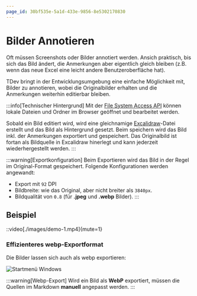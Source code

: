 ```yaml
---
page_id: 30bf535e-5a1d-433e-9856-8e5302170830
---
```


# Bilder Annotieren

Oft müssen Screenshots oder Bilder annotiert werden. Ansich praktisch, bis sich das Bild ändert, die Anmerkungen aber eigentlich gleich bleiben (z.B. wenn das neue Excel eine leicht andere Benutzeroberfläche hat).

TDev bringt in der Entwicklungsumgebung eine einfache Möglichkeit mit, Bilder zu annotieren, wobei die Originalbilder erhalten und die Anmerkungen weiterhin editierbar bleiben.

:::info[Technischer Hintergrund]
Mit der [File System Access API](https://developer.mozilla.org/en-US/docs/Web/API/File_System_API) können lokale Dateien und Ordner im Browser geöffnet und bearbeitet werden.

Sobald ein Bild editiert wird, wird eine gleichnamige [Excalidraw](https://excalidraw.com/)-Datei erstellt und das Bild als Hintergrund gesetzt. Beim speichern wird das Bild inkl. der Anmerkungen exportiert und gespeichert. Das Originalbild ist fortan als Bildquelle in Excalidraw hinerlegt und kann jederzeit wiederhergestellt werden.
:::

:::warning[Exportkonfiguration]
Beim Exportieren wird das Bild in der Regel im Original-Format gespeichert. Folgende Konfigurationen werden angewandt:

- Export mit `92` DPI
- Bildbreite: wie das Original, aber nicht breiter als `3840px`.
- Bildqualität von `0.8` (für __.jpeg__ und __.webp__ Bilder).
:::


## Beispiel

::video[./images/demo-1.mp4]{mute=1}

### Effizienteres webp-Exportformat

Die Bilder lassen sich auch als webp exportieren:

![Startmenü Windows](./images/save-as-webp.webp)


:::warning[Webp-Export]
Wird ein Bild als __WebP__ exportiert, müssen die Quellen im Markdown **manuell** angepasst werden.
:::